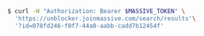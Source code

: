 ```bash
$ curl -H "Authorization: Bearer $MASSIVE_TOKEN" \
  'https://unblocker.joinmassive.com/search/results'\
  '?id=078fd246-f0f7-44a0-aabb-cadd7b12454f'
```

